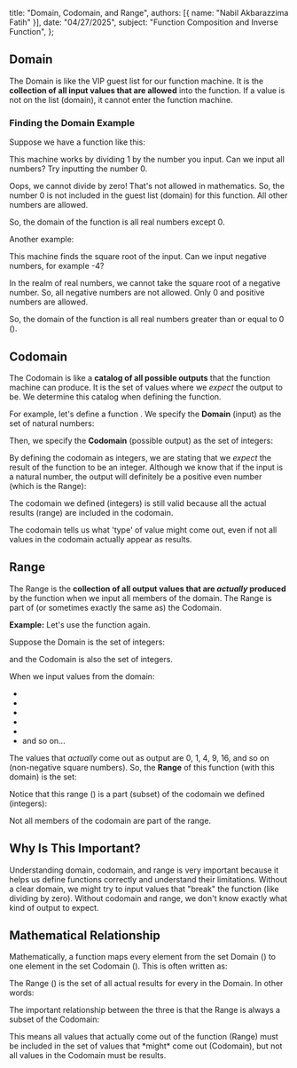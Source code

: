   title: "Domain, Codomain, and Range",
  authors: [{ name: "Nabil Akbarazzima Fatih" }],
  date: "04/27/2025",
  subject: "Function Composition and Inverse Function",
};

## Domain

The Domain is like the VIP guest list for our function machine. It is the **collection of all input values that are allowed** into the function. If a value is not on the list (domain), it cannot enter the function machine.

### Finding the Domain Example

Suppose we have a function like this:

<BlockMath math="f(x) = \frac{1}{x}" />

This machine works by dividing 1 by the number you input. Can we input all numbers? Try inputting the number 0.

<BlockMath math="f(0) = \frac{1}{0}" />

Oops, we cannot divide by zero! That's not allowed in mathematics. So, the number 0 is not included in the guest list (domain) for this function. All other numbers are allowed.

So, the domain of the function <InlineMath math="f(x) = \frac{1}{x}" /> is all real numbers except 0.

Another example:

<BlockMath math="g(x) = \sqrt{x}" />

This machine finds the square root of the input. Can we input negative numbers, for example -4?

<BlockMath math="g(-4) = \sqrt{-4}" />

In the realm of real numbers, we cannot take the square root of a negative number. So, all negative numbers are not allowed. Only 0 and positive numbers are allowed.

So, the domain of the function <InlineMath math="g(x) = \sqrt{x}" /> is all real numbers greater than or equal to 0 (<InlineMath math="x \ge 0" />).

## Codomain

The Codomain is like a **catalog of all possible outputs** that the function machine can produce. It is the set of values where we _expect_ the output to be. We determine this catalog when defining the function.

For example, let's define a function <InlineMath math="f(x) = 2x" />.
We specify the **Domain** (input) as the set of natural numbers:

<BlockMath math="\{1, 2, 3, ...\}" />

Then, we specify the **Codomain** (possible output) as the set of integers:

<BlockMath math="\{..., -2, -1, 0, 1, 2, ...\}" />

By defining the codomain as integers, we are stating that we _expect_ the result of the function <InlineMath math="f(x)=2x" /> to be an integer. Although we know that if the input is a natural number, the output will definitely be a positive even number (which is the Range):

<BlockMath math="\{2, 4, 6, ...\}" />
The codomain we defined (integers) is still valid because all the actual results
(range) are included in the codomain.

The codomain tells us what 'type' of value might come out, even if not all values in the codomain actually appear as results.

## Range

The Range is the **collection of all output values that are _actually_ produced** by the function when we input all members of the domain. The Range is part of (or sometimes exactly the same as) the Codomain.

**Example:**
Let's use the function <InlineMath math="f(x) = x^2" /> again.

Suppose the Domain is the set of integers:

<BlockMath math="\{..., -2, -1, 0, 1, 2, ...\}" />
and the Codomain is also the set of integers.

When we input values from the domain:

- <InlineMath math="f(-2) = 4" />
- <InlineMath math="f(-1) = 1" />
- <InlineMath math="f(0) = 0" />
- <InlineMath math="f(1) = 1" />
- <InlineMath math="f(2) = 4" />
- and so on...

The values that _actually_ come out as output are 0, 1, 4, 9, 16, and so on (non-negative square numbers).
So, the **Range** of this function (with this domain) is the set:

<BlockMath math="\{0, 1, 4, 9, 16, ...\}" />

Notice that this range (<InlineMath math="\{0, 1, 4, 9, ...\}" />) is a part (subset) of the codomain we defined (integers):

<BlockMath math="\{..., -1, 0, 1, 2, ...\}" />
Not all members of the codomain are part of the range.

## Why Is This Important?

Understanding domain, codomain, and range is very important because it helps us define functions correctly and understand their limitations. Without a clear domain, we might try to input values that "break" the function (like dividing by zero). Without codomain and range, we don't know exactly what kind of output to expect.

## Mathematical Relationship

Mathematically, a function <InlineMath math="f" /> maps every element from the set Domain (<InlineMath math="D" />) to one element in the set Codomain (<InlineMath math="K" />). This is often written as:

<BlockMath math="f: D \to K" />

The Range (<InlineMath math="R" />) is the set of all actual results <InlineMath math="f(x)" /> for every <InlineMath math="x" /> in the Domain. In other words:

<BlockMath math="R = \{ f(x) \mid x \in D \}" />

The important relationship between the three is that the Range is always a subset of the Codomain:

<BlockMath math="R \subseteq K" />
This means all values that actually come out of the function (Range) must be included
in the set of values that *might* come out (Codomain), but not all values in the
Codomain must be results.
